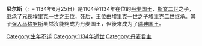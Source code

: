 '''尼尔斯'''（{{lang-da|'''Niels'''}}; {{circa|1065}} – 1134年6月25日）是1104至1134年在位的[[丹麦君主列表|丹麦国王]]，[[斯文二世|斯文二世]]之子，继承了兄長[[埃里克一世_(丹麦)|埃里克一世]]之王位，死后，王位由埃里克一世之子[[埃里克二世_(丹麦)|埃里克二世]]继承。其子[[强人马格努斯|强人马格努斯]]虽然沒能夠成为丹麦国王，但後來成为了[[瑞典国王|瑞典国王]]。

{{s-start}}
{{s-hou|[[埃斯特德遜王朝|埃斯特德遜王朝]]||約1065年|1134年|6月25日||name=尼尔斯}}
{{s-reg}}
{{s-bef|before=[[埃里克一世_(丹麦)|埃里克一世]]}}
{{s-ttl|title=[[丹麦君主列表|丹麦国王]]|years=1104年－1134年}}
{{s-aft|after=[[埃里克二世_(丹麦)|埃里克二世]]}}
{{s-end}}
{{丹麥君主}}
[[Category:生年不详|Category:生年不详]]
[[Category:1134年逝世|Category:1134年逝世]]
[[Category:丹麦君主|Category:丹麦君主]]